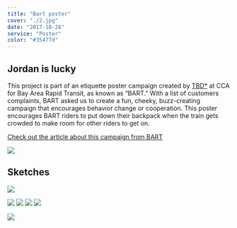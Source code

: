 ```yaml
---
title: "Bart poster"
cover: "./2.jpg"
date: "2017-10-28"
service: "Poster"
color: "#35477d"
---
```


## Jordan is lucky

This project is part of an etiquette poster campaign created by [TBD*](http://tbdcca.com) at CCA for Bay Area Rapid Transit, as known as “BART.” With a list of customers complaints, BART asked us to create a fun, cheeky, buzz-creating campaign that encourages behavior change or cooperation.
This poster encourages BART riders to put down their backpack when the train gets crowded to make room for other riders to get on.

[Check out the article about this campaign from BART](https://www.bart.gov/news/articles/2018/news20180207-0)

![](/poster.jpg)

## Sketches

![](./sketch.jpg)

![](./4.jpg)
![](./3.jpg)
![](./1.jpg)
![](./6.jpg)

![](./5.jpg)